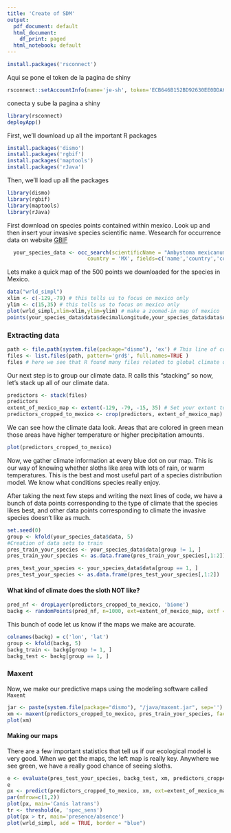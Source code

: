```yaml
---
title: 'Create of SDM'
output:
  pdf_document: default
  html_document:
    df_print: paged
  html_notebook: default
---
```

```r
install.packages('rsconnect')
```
Aqui se pone el token de la pagina de shiny
```r
rsconnect::setAccountInfo(name='je-sh', token='ECB646B152BD92630EE0DDA629AAE6B7', secret='secret')
```
conecta y sube la pagina a shiny
```r
library(rsconnect)
deployApp()
```
First, we'll download up all the important R packages
```r
install.packages('dismo')
install.packages('rgbif')
install.packages('maptools')
install.packages('rJava')

```

Then, we'll load up all the packages
```r
library(dismo)
library(rgbif)
library(maptools)
library(rJava)
```
First download on species points contained within mexico. Look up and then insert your invasive species scientific name.
Wesearch for occurrence data on website [GBIF](https://www.gbif.org)
```r
  your_species_data <- occ_search(scientificName = "Ambystoma mexicanum", 
                          country = 'MX', fields=c('name','country','countryCode','stateProvince','year','decimalLatitude','decimalLongitude'), limit = 500, return ='data') #Limite de informacion
```
Lets make a quick map of the 500 points we downloaded for the species in Mexico.
```r
data("wrld_simpl")
xlim <- c(-129,-79) # this tells us to focus on mexico only
ylim <- c(15,35) # this tells us to focus on mexico only
plot(wrld_simpl,xlim=xlim,ylim=ylim) # make a zoomed-in map of mexico
points(your_species_data$data$decimalLongitude,your_species_data$data$decimalLatitude, col='purple')
```
### Extracting data

```r
path <- file.path(system.file(package="dismo"), 'ex') # This line of code tells R where we stored out climate data.
files <- list.files(path, pattern='grd$', full.names=TRUE )
files # here we see that R found many files related to global climate on the computer.
```


Our next step is to group our climate data.  R calls this "stacking" so now, let's stack up all of our climate data.
```r
predictors <- stack(files)
predictors
extent_of_mexico_map <- extent(-129, -79, -15, 35) # Set your extent to the area we're focused on
predictors_cropped_to_mexico <- crop(predictors, extent_of_mexico_map)
```

We can see how the climate data look.  Areas that are colored in green mean those areas have higher temperature or higher precipitation amounts.
```r
plot(predictors_cropped_to_mexico)
```
Now, we gather climate information at every blue dot on our map.  This is our way of knowing whether sloths like area with lots of rain, or warm temperatures.  This is the best and most useful part of a species distribution model. We know what conditions species really enjoy.

After taking the next few steps and writing the next lines of code, we have a bunch of data points corresponding to the type of climate that the species likes best, and other data points corresponding to climate the invasive species doesn't like as much.
```r
set.seed(0)
group <- kfold(your_species_data$data, 5)
#Creation of data sets to train
pres_train_your_species <- your_species_data$data[group != 1, ]
pres_train_your_species <- as.data.frame(pres_train_your_species[,1:2])

pres_test_your_species <- your_species_data$data[group == 1, ]
pres_test_your_species <- as.data.frame(pres_test_your_species[,1:2])

```
#### What kind of climate does the sloth NOT like?
```r
pred_nf <- dropLayer(predictors_cropped_to_mexico, 'biome')
backg <- randomPoints(pred_nf, n=1000, ext=extent_of_mexico_map, extf = 1.25)
```
This bunch of code let us know if the maps we make are accurate.
```r
colnames(backg) = c('lon', 'lat')
group <- kfold(backg, 5)
backg_train <- backg[group != 1, ]
backg_test <- backg[group == 1, ]
```
### Maxent
Now, we make our predictive maps using the modeling software called `Maxent`
```r
jar <- paste(system.file(package="dismo"), "/java/maxent.jar", sep='')
xm <- maxent(predictors_cropped_to_mexico, pres_train_your_species, factors='biome')
plot(xm)
```
#### Making our maps
There are a few important statistics that tell us if our ecological model is very good.  When we get the maps, the left map is really key. Anywhere we see green, we have a really good chance of seeing sloths.
```r
e <- evaluate(pres_test_your_species, backg_test, xm, predictors_cropped_to_mexico)
e
px <- predict(predictors_cropped_to_mexico, xm, ext=extent_of_mexico_map, progress='')
par(mfrow=c(1,2))
plot(px, main='Canis latrans')
tr <- threshold(e, 'spec_sens')
plot(px > tr, main='presence/absence')
plot(wrld_simpl, add = TRUE, border = "blue")

```
